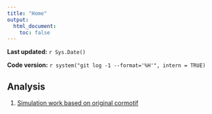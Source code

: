 ```yaml
---
title: "Home"
output:
  html_document:
    toc: false
---
```

**Last updated:** `r Sys.Date()`

**Code version:** `r system("git log -1 --format='%H'", intern = TRUE)`

## Analysis

1. [Simulation work based on original cormotif](Simulation.html)


